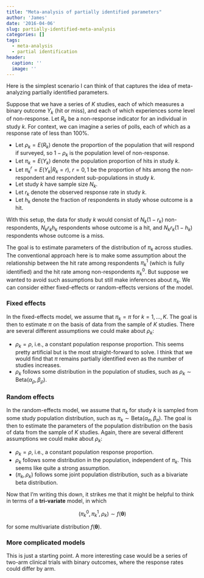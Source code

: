 ```yaml
---
title: "Meta-analysis of partially identified parameters"
author: 'James'
date: '2016-04-06'
slug: partially-identified-meta-analysis
categories: []
tags:
  - meta-analysis
  - partial identification
header:
  caption: ''
  image: ''
---
```


Here is the simplest scenario I can think of that captures the idea of meta-analyzing partially identified parameters. 

Suppose that we have a series of $K$ studies, each of which measures a binary outcome $Y_k$ (hit or miss), and each of which experiences some level of non-response. Let $R_k$ be a non-response indicator for an individual in study $k$. For context, we can imagine a series of polls, each of which as a response rate of less than 100%. 

* Let $\rho_k = E(R_k)$ denote the proportion of the population that will respond if surveyed, so $1 - \rho_k$ is the population level of non-response.
* Let $\pi_k = E(Y_k)$ denote the population proportion of hits in study $k$. 
* Let $\pi^r_k = E(Y_k | R_k = r), \ r = 0, 1$ be the proportion of hits among the non-respondent and respondent sub-populations in study $k$. 
* Let study $k$ have sample size $N_k$. 
* Let $r_k$ denote the observed response rate in study $k$. 
* Let $h_k$ denote the fraction of respondents in study whose outcome is a hit. 

With this setup, the data for study $k$ would consist of $N_k (1 - r_k)$ non-respondents, $N_k r_k h_k$ respondents whose outcome is a hit, and $N_k r_k (1 - h_k)$ respondents whose outcome is a miss.

The goal is to estimate parameters of the distribution of $\pi_k$ across studies. The conventional approach here is to make some assumption about the relationship between the hit rate among respondents $\pi^1_k$ (which is fully identified) and the hit rate among non-respondents $\pi^0_k$. But suppose we wanted to avoid such assumptions but still make inferences about $\pi_k$. We can consider either fixed-effects or random-effects versions of the model. 

### Fixed effects

In the fixed-effects model, we assume that $\pi_k = \pi$ for $k = 1,...,K$. The goal is then to estimate $\pi$ on the basis of data from the sample of $K$ studies. There are several different assumptions we could make about $\rho_k$:

* $\rho_k = \rho$, i.e., a constant population response proportion. This seems pretty artificial but is the most straight-forward to solve. I think that we would find that $\pi$ remains partially identified even as the number of studies increases. 
* $\rho_k$ follows some distribution in the population of studies, such as $\rho_k \sim \text{Beta}(\alpha_\rho, \beta_\rho)$. 

### Random effects

In the random-effects model, we assume that $\pi_k$ for study $k$ is sampled from some study population distribution, such as $\pi_k \sim \text{Beta}(\alpha_\pi, \beta_\pi)$. The goal is then to estimate the parameters of the population distribution on the basis of data from the sample of $K$ studies. Again, there are several different assumptions we could make about $\rho_k$:

* $\rho_k = \rho$, i.e., a constant population response proportion. 
* $\rho_k$ follows some distribution in the population, independent of $\pi_k$. This seems like quite a strong assumption. 
* $(\pi_k, \rho_k)$ follows some joint population distribution, such as a bivariate beta distribution. 

Now that I'm writing this down, it strikes me that it might be helpful to think in terms of a __tri-variate__ model, in which 

$$
\left(\pi^0_k, \pi^1_k, \rho_k \right) \sim f(\boldsymbol\theta) 
$$

for some multivariate distribution $f(\boldsymbol\theta)$.

### More complicated models

This is just a starting point. A more interesting case would be a series of two-arm clinical trials with binary outcomes, where the response rates could differ by arm. 